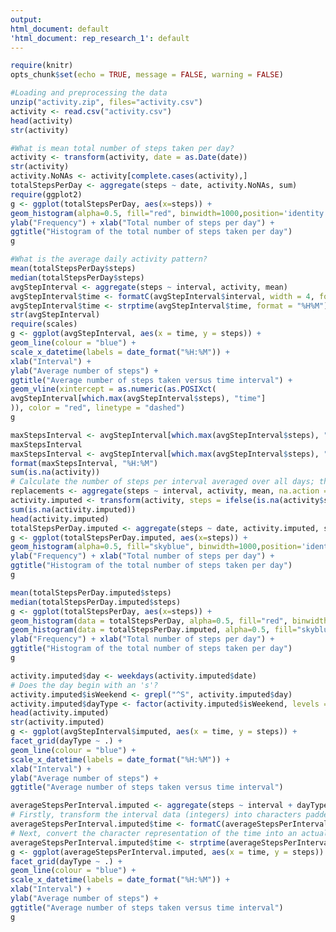 ```yaml
---
output:
html_document: default
'html_document: rep_research_1': default
---
```


```r
require(knitr)
opts_chunk$set(echo = TRUE, message = FALSE, warning = FALSE)
```

```r
#Loading and preprocessing the data
unzip("activity.zip", files="activity.csv")
activity <- read.csv("activity.csv")
head(activity)
str(activity)
```

```r
#What is mean total number of steps taken per day?
activity <- transform(activity, date = as.Date(date))
str(activity)
activity.NoNAs <- activity[complete.cases(activity),]
totalStepsPerDay <- aggregate(steps ~ date, activity.NoNAs, sum)
require(ggplot2)
g <- ggplot(totalStepsPerDay, aes(x=steps)) +
geom_histogram(alpha=0.5, fill="red", binwidth=1000,position='identity') +
ylab("Frequency") + xlab("Total number of steps per day") +
ggtitle("Histogram of the total number of steps taken per day")
g
```
```r
#What is the average daily activity pattern?
mean(totalStepsPerDay$steps)
median(totalStepsPerDay$steps)
avgStepInterval <- aggregate(steps ~ interval, activity, mean) 
avgStepInterval$time <- formatC(avgStepInterval$interval, width = 4, format = "d", flag = "0") 
avgStepInterval$time <- strptime(avgStepInterval$time, format = "%H%M")
str(avgStepInterval)
require(scales)
g <- ggplot(avgStepInterval, aes(x = time, y = steps)) +
geom_line(colour = "blue") +
scale_x_datetime(labels = date_format("%H:%M")) +
xlab("Interval") +
ylab("Average number of steps") +
ggtitle("Average number of steps taken versus time interval") + 
geom_vline(xintercept = as.numeric(as.POSIXct(
avgStepInterval[which.max(avgStepInterval$steps), "time"]
)), color = "red", linetype = "dashed")
g
```
```r
maxStepsInterval <- avgStepInterval[which.max(avgStepInterval$steps), "interval"]
maxStepsInterval
maxStepsInterval <- avgStepInterval[which.max(avgStepInterval$steps), "time"]
format(maxStepsInterval, "%H:%M")
sum(is.na(activity))
# Calculate the number of steps per interval averaged over all days; this is the replacement data:
replacements <- aggregate(steps ~ interval, activity, mean, na.action = na.omit)$steps
activity.imputed <- transform(activity, steps = ifelse(is.na(activity$steps), replacements, activity$steps))
sum(is.na(activity.imputed))
head(activity.imputed)
totalStepsPerDay.imputed <- aggregate(steps ~ date, activity.imputed, sum)
g <- ggplot(totalStepsPerDay.imputed, aes(x=steps)) +
geom_histogram(alpha=0.5, fill="skyblue", binwidth=1000,position='identity') +
ylab("Frequency") + xlab("Total number of steps per day") +
ggtitle("Histogram of the total number of steps taken per day")
g
```
```r
mean(totalStepsPerDay.imputed$steps)
median(totalStepsPerDay.imputed$steps)
g <- ggplot(totalStepsPerDay, aes(x=steps)) +
geom_histogram(data = totalStepsPerDay, alpha=0.5, fill="red", binwidth=1000,position='identity') +
geom_histogram(data = totalStepsPerDay.imputed, alpha=0.5, fill="skyblue", binwidth=1000,position='identity') +
ylab("Frequency") + xlab("Total number of steps per day") +
ggtitle("Histogram of the total number of steps taken per day")
g
```
```r
activity.imputed$day <- weekdays(activity.imputed$date)
# Does the day begin with an 's'?
activity.imputed$isWeekend <- grepl("^S", activity.imputed$day)
activity.imputed$dayType <- factor(activity.imputed$isWeekend, levels = c(F, T), labels = c("Weekday", "Weekend"))
head(activity.imputed)
str(activity.imputed)
g <- ggplot(avgStepInterval$imputed, aes(x = time, y = steps)) +
facet_grid(dayType ~ .) +
geom_line(colour = "blue") +
scale_x_datetime(labels = date_format("%H:%M")) +
xlab("Interval") +
ylab("Average number of steps") +
ggtitle("Average number of steps taken versus time interval") 
```

```r
averageStepsPerInterval.imputed <- aggregate(steps ~ interval + dayType, activity.imputed, mean)
# Firstly, transform the interval data (integers) into characters padded with leading zeros as needed:
averageStepsPerInterval.imputed$time <- formatC(averageStepsPerInterval.imputed$interval, width = 4, format = "d", flag = "0")
# Next, convert the character representation of the time into an actual time:
averageStepsPerInterval.imputed$time <- strptime(averageStepsPerInterval.imputed$time, format = "%H%M")
g <- ggplot(averageStepsPerInterval.imputed, aes(x = time, y = steps)) +
facet_grid(dayType ~ .) +
geom_line(colour = "blue") +
scale_x_datetime(labels = date_format("%H:%M")) +
xlab("Interval") +
ylab("Average number of steps") +
ggtitle("Average number of steps taken versus time interval") 
g
```
